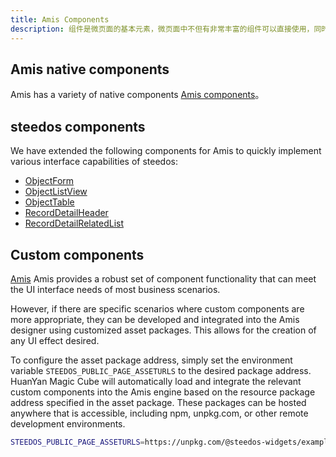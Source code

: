 ```yaml
---
title: Amis Components
description: 组件是微页面的基本元素，微页面中不但有非常丰富的组件可以直接使用，同时还支持自定义组件。
---
```


## Amis native components

Amis has a variety of native components [Amis components](https://aisuda.bce.baidu.com/amis/zh-CN/components)。

## steedos components

We have extended the following components for Amis to quickly implement various interface capabilities of steedos:

- [ObjectForm](./object_form)
- [ObjectListView](./object_listview)
- [ObjectTable](./object_table)
- [RecordDetailHeader](./record_detail_header)
- [RecordDetailRelatedList](./record_detail_related_list)


## Custom components

[Amis](https://aisuda.bce.baidu.com/amis/zh-CN/docs) Amis provides a robust set of component functionality that can meet the UI interface needs of most business scenarios. 

However, if there are specific scenarios where custom components are more appropriate, they can be developed and integrated into the Amis designer using customized asset packages. This allows for the creation of any UI effect desired.

To configure the asset package address, simply set the environment variable `STEEDOS_PUBLIC_PAGE_ASSETURLS` to the desired package address. HuanYan Magic Cube will automatically load and integrate the relevant custom components into the Amis engine based on the resource package address specified in the asset package. These packages can be hosted anywhere that is accessible, including npm, unpkg.com, or other remote development environments.

```bash
STEEDOS_PUBLIC_PAGE_ASSETURLS=https://unpkg.com/@steedos-widgets/example@0.0.6/dist/assets.json
```
